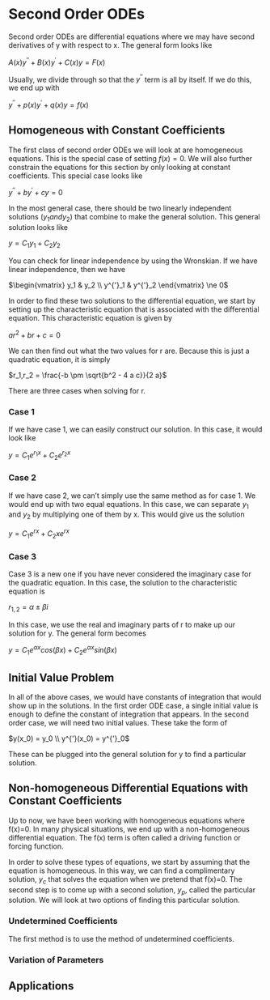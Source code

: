 # Second Order ODEs

Second order ODEs are differential equations where we may have second derivatives of y with respect to x. The general form looks like

$A(x) y^{''} + B(x) y^{'} + C(x) y = F(x)$

Usually, we divide through so that the $y^{''}$ term is all by itself. If we do this, we end up with

$y^{''} + p(x) y^{'} + q(x) y = f(x)$



## Homogeneous with Constant Coefficients

The first class of second order ODEs we will look at are homogeneous equations. This is the special case of setting $f(x) = 0$. We will also further constrain the equations for this section by only looking at constant coefficients. This special case looks like

$y^{''} + b y^{'} + c y = 0$

In the most general case, there should be two linearly independent solutions ($y_1 and y_2$) that combine to make the general solution. This general solution looks like

$y = C_1 y_1 + C_2 y_2$

You can check for linear independence by using the Wronskian. If we have linear independence, then we have

$\begin{vmatrix}
y_1 & y_2 \\
y^{'}_1 & y^{'}_2
\end{vmatrix} \ne 0$

In order to find these two solutions to the differential equation, we start by setting up the characteristic equation that is associated with the differential equation. This characteristic equation is given by

$a r^2 + b r + c = 0$

We can then find out what the two values for r are. Because this is just a quadratic equation, it is simply

$r_1,r_2 = \frac{-b \pm \sqrt{b^2 - 4 a c}}{2 a}$

There are three cases when solving for r.

\begin{itemize}
\item Case 1 - $r_1$ and $r_2$ are real and unique
\item Case 2 - $r_1$ and $r_2$ are equal
\item Case 3 - $r_1$ and $r_2$ are complex
\end{itemize}

### Case 1

If we have case 1, we can easily construct our solution. In this case, it would look like

$y = C_1 e^{r_1 x} + C_2 e^{r_2 x}$

### Case 2

If we have case 2, we can't simply use the same method as for case 1. We would end up with two equal equations. In this case, we can separate $y_1$ and $y_2$ by multiplying one of them by x. This would give us the solution

$y = C_1 e^{r x} + C_2 x e^{r x}$

### Case 3

Case 3 is a new one if you have never considered the imaginary case for the quadratic equation. In this case, the solution to the characteristic equation is

$r_{1,2} = \alpha \pm \beta i$

In this case, we use the real and imaginary parts of r to make up our solution for y. The general form becomes

$y = C_1 e^{\alpha x} cos(\beta x) + C_2 e^{\alpha x} sin(\beta x)$



## Initial Value Problem

In all of the above cases, we would have constants of integration that would show up in the solutions. In the first order ODE case, a single initial value is enough to define the constant of integration that appears. In the second order case, we will need two initial values. These take the form of

$y(x_0) = y_0 \\
y^{'}(x_0) = y^{'}_0$

These can be plugged into the general solution for y to find a particular solution.



## Non-homogeneous Differential Equations with Constant Coefficients

Up to now, we have been working with homogeneous equations where f(x)=0. In many physical situations, we end up with a non-homogeneous differential equation. The f(x) term is often called a driving function or forcing function.

In order to solve these types of equations, we start by assuming that the equation is homogeneous. In this way, we can find a complimentary solution, $y_c$ that solves the equation when we pretend that f(x)=0. The second step is to come up with a second solution, $y_p$, called the particular solution. We will look at two options of finding this particular solution.

### Undetermined Coefficients

The first method is to use the method of undetermined coefficients.

### Variation of Parameters




## Applications
